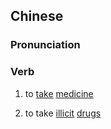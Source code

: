 {{also|吃药}}
==Chinese==
{{zh-forms|s=吃药}}

===Pronunciation===
{{zh-pron
|m=chīyào,er=y
|c=hek3 joek6
|cat=v
}}

===Verb===
{{zh-verb}}

# to [[take]] [[medicine]]
# {{lb|zh|slang}} to take [[illicit]] [[drug]]s